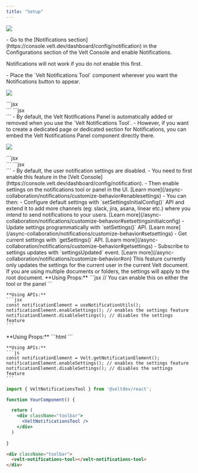 ```yaml
---
title: "Setup"
---
```


![](/images/Notification_Dialog_Box.png)


<Steps titleSize="h2">

<Step title="Enable Notifications in the Velt Console">
- Go to the [Notifications section](https://console.velt.dev/dashboard/config/notification) in the Configurations section of the Velt Console and enable Notifications.

<Warning> Notifications will not work if you do not enable this first.</Warning>


</Step>


<Step title="Add the Notifications Tool component">
- Place the `Velt Notifications Tool` component wherever you want the Notifications button to appear.

![](/images/Notification_Dialog_Box.png)

<Tabs>
<Tab title="React / Next.js">
```jsx
<div className="toolbar">
  <VeltNotificationsTool/>
</div>
```
</Tab>

<Tab title="Other Frameworks">
```jsx
<div className="toolbar">
  <velt-notifications-tool></velt-notifications-tool>
</div>
```
</Tab>
</Tabs>

</Step>

<Step title="(optional) Embed Notifications Panel">
- By default, the Velt Notifications Panel is automatically added or removed when you use the `Velt Notifications Tool`.
- However, if you want to create a dedicated page or dedicated section for Notifications, you can embed the Velt Notifications Panel component directly there.

![](/images/Notification_Dialog_Box.png)

<Tabs>
<Tab title="React / Next.js">
```jsx
<div className="toolbar">
  <VeltNotificationsPanel />
</div>
```
</Tab>

<Tab title="Other Frameworks">
```jsx
<div className="toolbar">
  <velt-notifications-panel></velt-notifications-panel>
</div>
```
</Tab>
</Tabs>

</Step>

<Step title="(optional) Enable Notification Settings for Users">
- By default, the user notification settings are disabled.
- You need to first enable this feature in the [Velt Console](https://console.velt.dev/dashboard/config/notification).
- Then enable settings on the notifications tool or panel in the UI. [Learn more](/async-collaboration/notifications/customize-behavior#enablesettings)
- You can then:
  - Configure default settings with `setSettingsInitialConfig()` API and extend it to add more channels (eg: slack, jira, asana, linear etc.) where you intend to send notifications to your users. [Learn more](/async-collaboration/notifications/customize-behavior#setsettingsinitialconfig)
  - Update settings programmatically with `setSettings()` API. [Learn more](/async-collaboration/notifications/customize-behavior#setsettings)
  - Get current settings with `getSettings()` API. [Learn more](/async-collaboration/notifications/customize-behavior#getsettings)
  - Subscribe to settings updates with `settingsUpdated` event. [Learn more](/async-collaboration/notifications/customize-behavior#on)

<Warning>
  This feature currently only updates the settings for the current user in the current Velt document. If you are using multiple documents or folders, the settings will apply to the root document.
</Warning>




<Tabs>
  <Tab title="React / Next.js">
    **Using Props:**
    ```jsx
    // You can enable this on either the tool or the panel
    <VeltNotificationsTool settings={true} />
    <VeltNotificationsPanel settings={true} />
    ```
    
    **Using APIs:**
    ```jsx
    const notificationElement = useNotificationUtils();
    notificationElement.enableSettings(); // enables the settings feature
    notificationElement.disableSettings(); // disables the settings feature
    ```
  </Tab>
  
  <Tab title="Other Frameworks">
    **Using Props:**
    ```html
    <velt-notifications-tool settings="true"></velt-notifications-tool>
    <velt-notifications-panel settings="true"></velt-notifications-panel>
    ```
    
    **Using APIs:**
    ```js
    const notificationElement = Velt.getNotificationElement();
    notificationElement.enableSettings(); // enables the settings feature
    notificationElement.disableSettings(); // disables the settings feature
    ```
  </Tab>
</Tabs>
</Step>


</Steps>

<RequestExample>

```jsx React / Next.js
import { VeltNotificationsTool } from '@veltdev/react';

function YourComponent() {

  return (
    <div className="toolbar">
      <VeltNotificationsTool />
    </div>
  )
  
}
```




```html HTML
<div className="toolbar">
  <velt-notifications-tool></velt-notifications-tool>
</div>
```

</RequestExample>
